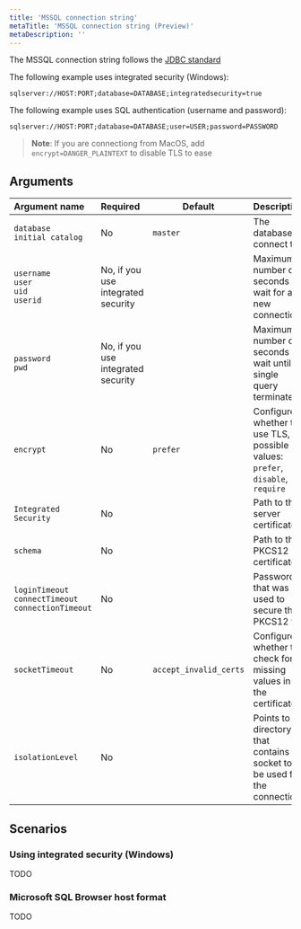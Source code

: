 ```yaml
---
title: 'MSSQL connection string'
metaTitle: 'MSSQL connection string (Preview)'
metaDescription: ''
---
```


<TopBlock>

The MSSQL connection string follows the [JDBC standard](https://docs.microsoft.com/en-us/sql/connect/jdbc/building-the-connection-url?view=sql-server-ver15)

The following example uses integrated security (Windows):

```
sqlserver://HOST:PORT;database=DATABASE;integratedsecurity=true
```

The following example uses SQL authentication (username and password):

```
sqlserver://HOST:PORT;database=DATABASE;user=USER;password=PASSWORD
```

> **Note**: If you are connectiong from MacOS, add `encrypt=DANGER_PLAINTEXT` to disable TLS to ease 

</TopBlock>


## Arguments

| Argument name      | Required | Default                | Description                                                                                                        |
| :----------------- | :------- | ---------------------- | ------------------------------------------------------------------------------------------------------------------ |
| `database`<br />`initial catalog` | No       | `master`     | The database to connect to.  |
| `username`<br />`user`<br />`uid`<br />`userid`  | No, if you use integrated security       |                     | Maximum number of seconds to wait for a new connection                                                             |
| `password`<br />`pwd`   | No, if you use integrated security       |                     | Maximum number of seconds to wait until a single query terminates                                                  |
| `encrypt`          | No       | `prefer`               | Configures whether to use TLS, possible values: `prefer`, `disable`, `require`                                     |
| `Integrated Security`          | No       |                        | Path to the server certificate                                                                                     |
| `schema`      | No       |                        | Path to the PKCS12 certificate                                                                                     |
| `loginTimeout`<br />`connectTimeout`<br />`connectionTimeout`      | No       |                        | Password that was used to secure the PKCS12 file                                                                   |
| `socketTimeout`        | No       | `accept_invalid_certs` | Configures whether to check for missing values in the certificate                                                  |
| `isolationLevel`           | No       |                        | Points to a directory that contains a socket to be used for the connection                                         |

## Scenarios

### Using integrated security (Windows)

TODO

### Microsoft SQL Browser host format

TODO